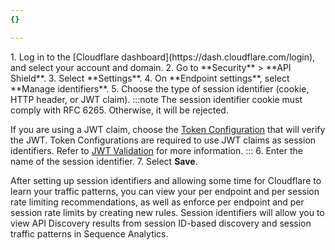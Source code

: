 ```yaml
---
{}

---
```


<Steps>
1. Log in to the [Cloudflare dashboard](https://dash.cloudflare.com/login), and select your account and domain.
2. Go to **Security** > **API Shield**.
3. Select **Settings**.
4. On **Endpoint settings**, select **Manage identifiers**.
5. Choose the type of session identifier (cookie, HTTP header, or JWT claim).
   :::note
   The session identifier cookie must comply with RFC 6265. Otherwise, it will be rejected.

   If you are using a JWT claim, choose the [Token Configuration](/api-shield/security/jwt-validation/api/#token-configurations) that will verify the JWT. Token Configurations are required to use JWT claims as session identifiers. Refer to [JWT Validation](/api-shield/security/jwt-validation/) for more information.
   :::
6. Enter the name of the session identifier.
7. Select **Save**.
</Steps>

After setting up session identifiers and allowing some time for Cloudflare to learn your traffic patterns, you can view your per endpoint and per session rate limiting recommendations, as well as enforce per endpoint and per session rate limits by creating new rules. Session identifiers will allow you to view API Discovery results from session ID-based discovery and session traffic patterns in Sequence Analytics.
